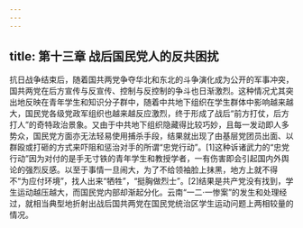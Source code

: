 ```yaml
---
---
---
```

title: 第十三章 战后国民党人的反共困扰
---




抗日战争结束后，随着国共两党争夺华北和东北的斗争演化成为公开的军事冲突，国共两党在后方宣传与反宣传、控制与反控制的争斗也日渐激烈。这种情况尤其突出地反映在青年学生和知识分子群中，随着中共地下组织在学生群体中影响越来越大，国民党各级党政军组织也越来越反应激烈，终于形成了战后“前方打仗，后方打人”的奇特政治景象。又由于中共地下组织隐藏得比较巧妙，且每一发动即人多势众，国民党方面亦无法轻易使用捕杀手段，结果就出现了由基层党团员出面、以群殴或打砸的方式来吓阻和惩治对手的所谓“忠党行动”。[1]这种诉诸武力的“忠党行动”因为对付的是手无寸铁的青年学生和教授学者，一有伤害即会引起国内外舆论的强烈反感。以至于事情一旦闹大，为了不给领袖脸上抹黑，地方上就不得不“为应付环境”，找人出来“牺牲”，“挺胸做烈士”。[2]结果是共产党没有找到，学生运动越压越大，而国民党内部却渐起分化。云南“一二·一惨案”的发生和处理经过，就相当典型地折射出战后国共两党在国民党统治区学生运动问题上两相较量的情况。